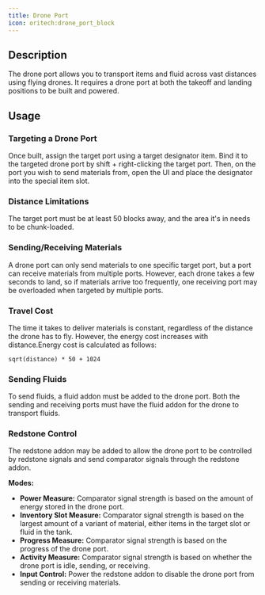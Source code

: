 ```yaml
---
title: Drone Port
icon: oritech:drone_port_block
---
```


<center>
<ModAsset location="oritech:drone_port_block" width={256} />
</center>

## Description
The drone port allows you to transport items and fluid across vast distances using flying drones. It requires a drone port at both
the takeoff and landing positions to be built and powered.

## Usage
### Targeting a Drone Port
Once built, assign the target port using a target designator item. Bind it to the targeted drone port by shift + right-clicking
the target port. Then, on the port you wish to send materials from, open the UI and place the designator into the special item slot.

### Distance Limitations
The target port must be at least 50 blocks away, and the area it's in needs to be chunk-loaded.

### Sending/Receiving Materials
A drone port can only send materials to one specific target port, but a port can receive materials from multiple ports. However,
each drone takes a few seconds to land, so if materials arrive too frequently, one receiving port may be overloaded when
targeted by multiple ports.

### Travel Cost
The time it takes to deliver materials is constant, regardless of the distance the drone has to fly. However, the energy
cost increases with distance.Energy cost is calculated as follows:

`sqrt(distance) * 50 + 1024`

### Sending Fluids
To send fluids, a fluid addon must be added to the drone port. Both the sending and receiving ports must have the fluid
addon for the drone to transport fluids.

### Redstone Control
The redstone addon may be added to allow the drone port to be controlled by redstone signals and send comparator signals
through the redstone addon.

**Modes:**
- **Power Measure:** Comparator signal strength is based on the amount of energy stored in the drone port.
- **Inventory Slot Measure:** Comparator signal strength is based on the largest amount of a variant of material, either
items in the target slot or fluid in the tank.
- **Progress Measure:** Comparator signal strength is based on the progress of the drone port.
- **Activity Measure:** Comparator signal strength is based on whether the drone port is idle, sending, or receiving.
- **Input Control:** Power the redstone addon to disable the drone port from sending or receiving materials.


